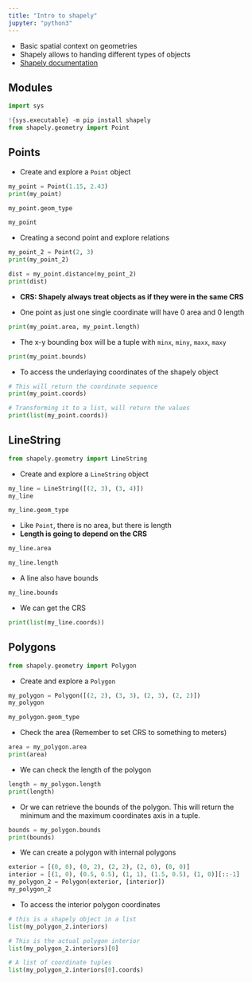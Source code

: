 ```yaml
---
title: "Intro to shapely"
jupyter: "python3"
---
```


 - Basic spatial context on geometries
 - Shapely allows to handing different types of objects
 - [Shapely documentation](https://shapely.readthedocs.io/en/stable/manual.html)


## Modules

```python
import sys

!{sys.executable} -m pip install shapely
from shapely.geometry import Point
```


## Points

 - Create and explore a `Point` object

```python

my_point = Point(1.15, 2.43)
print(my_point)
```


```python
my_point.geom_type
```


```python
my_point
```

 - Creating a second point and explore relations

```python
my_point_2 = Point(2, 3)
print(my_point_2)
```


```python
dist = my_point.distance(my_point_2)
print(dist)
```

 - **CRS: Shapely always treat objects as if they were in the same CRS**

 - One point as just one single coordinate will have 0 area and 0 length

```python
print(my_point.area, my_point.length)
```

 - The x-y bounding box will be a tuple with `minx`, `miny`, `maxx`, `maxy`

```python
print(my_point.bounds)
```

 - To access the underlaying coordinates of the shapely object


```python
# This will return the coordinate sequence
print(my_point.coords)

# Transforming it to a list, will return the values
print(list(my_point.coords))
```

## LineString

```python
from shapely.geometry import LineString
```

 - Create and explore a `LineString` object

```python
my_line = LineString([(2, 3), (3, 4)])
my_line 
```

```python
my_line.geom_type 
```

 - Like `Point`, there is no area, but there is length
 - **Length is going to depend on the CRS**

```python
my_line.area
```

```python
my_line.length
```

 - A line also have bounds

```python
my_line.bounds
```

 - We can get the CRS

```python
print(list(my_line.coords))
```

## Polygons


```python
from shapely.geometry import Polygon
```

 - Create and explore a `Polygon`

```python
my_polygon = Polygon([(2, 2), (3, 3), (2, 3), (2, 2)])
my_polygon
```


```python
my_polygon.geom_type
```

 - Check the area (Remember to set CRS to something to meters)
 
```python
area = my_polygon.area
print(area)
```

 - We can check the length of the polygon

```python
length = my_polygon.length
print(length)
```

 - Or we can retrieve the bounds of the polygon. This will return the
 minimum and the maximum coordinates axis in a tuple.

```python
bounds = my_polygon.bounds
print(bounds)
```

 - We can create a polygon with internal polygons

```python
exterior = [(0, 0), (0, 2), (2, 2), (2, 0), (0, 0)]
interior = [(1, 0), (0.5, 0.5), (1, 1), (1.5, 0.5), (1, 0)][::-1]
my_polygon_2 = Polygon(exterior, [interior])
my_polygon_2
```

 - To access the interior polygon coordinates

```python
# this is a shapely object in a list
list(my_polygon_2.interiors)
```

```python
# This is the actual polygon interior
list(my_polygon_2.interiors)[0]
```

```python
# A list of coordinate tuples
list(my_polygon_2.interiors[0].coords)
```